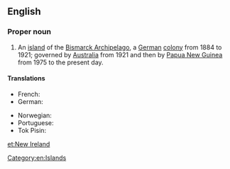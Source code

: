 ==English==

===Proper noun===
{{en-proper noun|head=[[New]] [[Ireland]]}}

# An [[island]] of the [[Bismarck Archipelago]], a [[German]] [[colony]] from 1884 to 1921; governed by [[Australia]] from 1921 and then by [[Papua New Guinea]] from 1975 to the present day.

====Translations====
{{trans-top|island}}
* French: {{t+|fr|Nouvelle-Irlande|f}}
* German: {{t|de|Neumecklenburg}}
{{trans-mid}}
* Norwegian: {{t|no|New Ireland}}
* Portuguese: {{t|pt|Nova Irlanda|f}}
* Tok Pisin: {{t|tpi|Nu Ailan}}
{{trans-bottom}}

[[Category:en:Islands]]

[[et:New Ireland]]